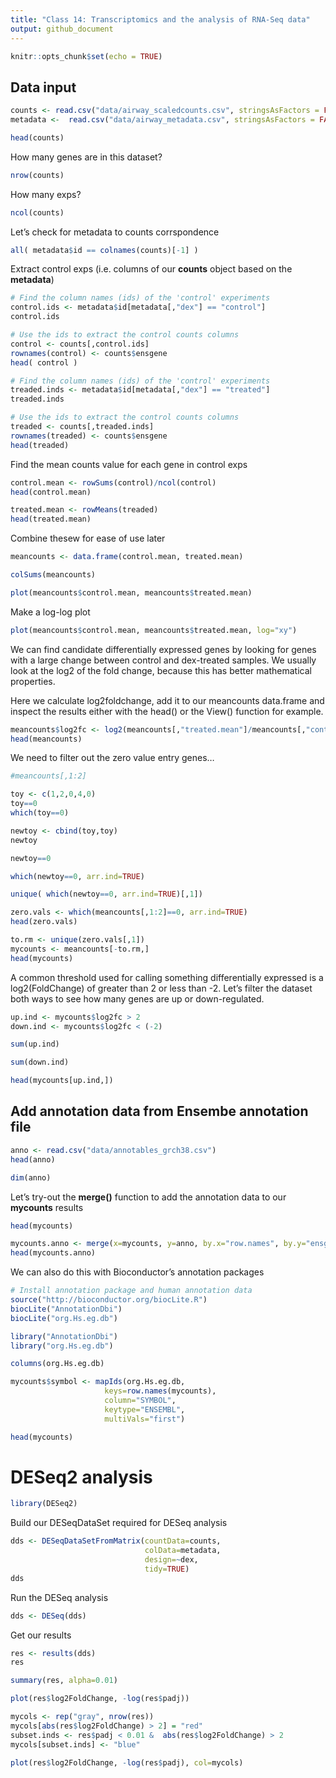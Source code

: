 ```yaml
---
title: "Class 14: Transcriptomics and the analysis of RNA-Seq data"
output: github_document
---
```


```r
knitr::opts_chunk$set(echo = TRUE)
```

## Data input

```r
counts <- read.csv("data/airway_scaledcounts.csv", stringsAsFactors = FALSE)
metadata <-  read.csv("data/airway_metadata.csv", stringsAsFactors = FALSE)
```

```r
head(counts)
```

How many genes are in this dataset?

```r
nrow(counts)
```

How many exps?

```r
ncol(counts)
```

Let's check for metadata to counts corrspondence

```r
all( metadata$id == colnames(counts)[-1] )

```

Extract control exps (i.e. columns of our **counts** object based on the **metadata**)

```r
# Find the column names (ids) of the 'control' experiments
control.ids <- metadata$id[metadata[,"dex"] == "control"]
control.ids

# Use the ids to extract the control counts columns
control <- counts[,control.ids]
rownames(control) <- counts$ensgene
head( control )
```

```r
# Find the column names (ids) of the 'control' experiments
treaded.inds <- metadata$id[metadata[,"dex"] == "treated"]
treaded.inds

# Use the ids to extract the control counts columns
treaded <- counts[,treaded.inds]
rownames(treaded) <- counts$ensgene
head(treaded)
```

Find the mean counts value for each gene in control exps

```r
control.mean <- rowSums(control)/ncol(control)
head(control.mean)
```


```r
treated.mean <- rowMeans(treaded)
head(treated.mean)
```

Combine thesew for ease of use later

```r
meancounts <- data.frame(control.mean, treated.mean)
```

```r
colSums(meancounts)
```


```r
plot(meancounts$control.mean, meancounts$treated.mean)
```

Make a log-log plot 

```r
plot(meancounts$control.mean, meancounts$treated.mean, log="xy")
```


We can find candidate differentially expressed genes by looking for genes with a large change between control and dex-treated samples. We usually look at the log2 of the fold change, because this has better mathematical properties.

Here we calculate log2foldchange, add it to our meancounts data.frame and inspect the results either with the head() or the View() function for example.


```r
meancounts$log2fc <- log2(meancounts[,"treated.mean"]/meancounts[,"control.mean"])
head(meancounts)
```


We need to filter out the zero value entry genes...

```r
#meancounts[,1:2]

toy <- c(1,2,0,4,0)
toy==0
which(toy==0)

newtoy <- cbind(toy,toy)
newtoy

newtoy==0

which(newtoy==0, arr.ind=TRUE)

unique( which(newtoy==0, arr.ind=TRUE)[,1])
```


```r
zero.vals <- which(meancounts[,1:2]==0, arr.ind=TRUE)
head(zero.vals)

to.rm <- unique(zero.vals[,1])
mycounts <- meancounts[-to.rm,]
head(mycounts)
```

A common threshold used for calling something differentially expressed is a log2(FoldChange) of greater than 2 or less than -2. Let’s filter the dataset both ways to see how many genes are up or down-regulated.


```r
up.ind <- mycounts$log2fc > 2
down.ind <- mycounts$log2fc < (-2)
```

```r
sum(up.ind)
```

```r
sum(down.ind)
```

```r
head(mycounts[up.ind,])
```

## Add annotation data from Ensembe annotation file

```r
anno <- read.csv("data/annotables_grch38.csv")
head(anno)
```


```r
dim(anno)
```

Let's try-out the **merge()** function to add the annotation data to our 
**mycounts** results

```r
head(mycounts)
```

```r
mycounts.anno <- merge(x=mycounts, y=anno, by.x="row.names", by.y="ensgene")
head(mycounts.anno)
```

We can also do this with Bioconductor’s annotation packages

```r
# Install annotation package and human annotation data
source("http://bioconductor.org/biocLite.R")
biocLite("AnnotationDbi")
biocLite("org.Hs.eg.db")
```

```r
library("AnnotationDbi")
library("org.Hs.eg.db")

```


```r
columns(org.Hs.eg.db)
```


```r
mycounts$symbol <- mapIds(org.Hs.eg.db,
                     keys=row.names(mycounts),
                     column="SYMBOL",
                     keytype="ENSEMBL",
                     multiVals="first")
```


```r
head(mycounts)
```


# DESeq2 analysis

```r
library(DESeq2)
```

Build our DESeqDataSet required for DESeq analysis

```r
dds <- DESeqDataSetFromMatrix(countData=counts, 
                              colData=metadata, 
                              design=~dex, 
                              tidy=TRUE)
dds
```

Run the DESeq analysis

```r
dds <- DESeq(dds)
```

Get our results

```r
res <- results(dds)
res
```

```r
summary(res, alpha=0.01)
```

```r
plot(res$log2FoldChange, -log(res$padj))
```

```r
mycols <- rep("gray", nrow(res))
mycols[abs(res$log2FoldChange) > 2] = "red"
subset.inds <- res$padj < 0.01 &  abs(res$log2FoldChange) > 2
mycols[subset.inds] <- "blue"

plot(res$log2FoldChange, -log(res$padj), col=mycols)
```






